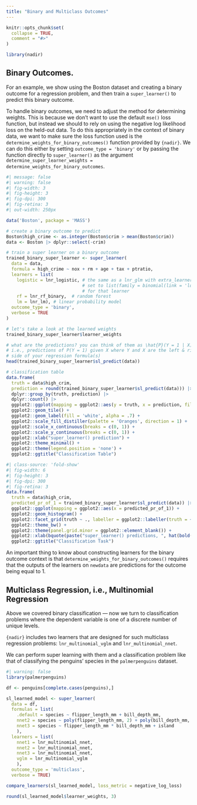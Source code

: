 ```yaml
---
title: "Binary and Multiclass Outcomes"
---
```


```r
knitr::opts_chunk$set(
  collapse = TRUE,
  comment = "#>"
)
```

```r
library(nadir)
```

## Binary Outcomes.

For an example, we show using the Boston dataset and creating a binary outcome for a 
regression problem, and then train a `super_learner()` to predict this binary outcome.  

To handle binary outcomes, we need to adjust the method for 
determining weights. This is because we don't want to use the default `mse()` loss
function, but instead we should to rely on using the negative log likelihood
loss on the held-out data.  To do this appropriately in the context
of binary data, we want to make sure the loss function used is the `determine_weights_for_binary_outcomes()` 
function provided by `{nadir}`. We can do this either by setting `outcome_type = 'binary'` or 
by passing the function directly to `super_learner()` as 
the argument `determine_super_learner_weights = determine_weights_for_binary_outcomes`. 

```r
#| message: false
#| warning: false
#| fig-width: 3
#| fig-height: 3
#| fig-dpi: 300
#| fig-retina: 3
#| out-width: 250px

data('Boston', package = 'MASS')

# create a binary outcome to predict
Boston$high_crime <- as.integer(Boston$crim > mean(Boston$crim))
data <- Boston |> dplyr::select(-crim)

# train a super learner on a binary outcome
trained_binary_super_learner <- super_learner(
  data = data,
  formula = high_crime ~ nox + rm + age + tax + ptratio,
  learners = list(
    logistic = lnr_logistic, # the same as a lnr_glm with extra_learner_args 
                             # set to list(family = binomial(link = 'logit'))
                             # for that learner
    rf = lnr_rf_binary,  # random forest
    lm = lnr_lm), # linear probability model
  outcome_type = 'binary',
  verbose = TRUE
)

# let's take a look at the learned weights
trained_binary_super_learner$learner_weights

# what are the predictions? you can think of them as \hat{P}(Y = 1 | X).
# i.e., predictions of P(Y = 1) given X where Y and X are the left & right hand
# side of your regression formula(s)
head(trained_binary_super_learner$sl_predict(data))

# classification table
data.frame(
  truth = data$high_crim, 
  prediction = round(trained_binary_super_learner$sl_predict(data))) |> 
  dplyr::group_by(truth, prediction) |> 
  dplyr::count() |> 
  ggplot2::ggplot(mapping = ggplot2::aes(y = truth, x = prediction, fill = n, label = n)) + 
  ggplot2::geom_tile() + 
  ggplot2::geom_label(fill = 'white', alpha = .7) + 
  ggplot2::scale_fill_distiller(palette = 'Oranges', direction = 1) + 
  ggplot2::scale_x_continuous(breaks = c(0, 1)) + 
  ggplot2::scale_y_continuous(breaks = c(0, 1)) + 
  ggplot2::xlab("super_learner() prediction") + 
  ggplot2::theme_minimal() + 
  ggplot2::theme(legend.position = 'none') + 
  ggplot2::ggtitle("Classification Table")
```

```r
#| class-source: 'fold-show'
#| fig-width: 6
#| fig-height: 3
#| fig-dpi: 300
#| fig-retina: 3
data.frame(
  truth = data$high_crim, 
  predicted_pr_of_1 = trained_binary_super_learner$sl_predict(data)) |> 
  ggplot2::ggplot(mapping = ggplot2::aes(x = predicted_pr_of_1)) + 
  ggplot2::geom_histogram() + 
  ggplot2::facet_grid(truth ~ ., labeller = ggplot2::labeller(truth = ~ paste0('truth: ', .))) + 
  ggplot2::theme_bw() + 
  ggplot2::theme(panel.grid.minor = ggplot2::element_blank()) + 
  ggplot2::xlab(bquote(paste("super_learner() predictions, ", hat(bold(P)), '(Y = 1)'))) + 
  ggplot2::ggtitle("Classification Task") 
```

An important thing to know about constructing learners for the binary outcome
context is that `determine_weights_for_binary_outcomes()` requires that the
outputs of the learners on `newdata` are predictions for the outcome being equal
to 1.


## Multiclass Regression, i.e., Multinomial Regression

Above we covered binary classification — now we turn to classification 
problems where the dependent variable is one of a discrete number of unique levels. 

`{nadir}` includes two learners that are designed for such multiclass regression
problems: `lnr_multinomial_vglm` and `lnr_multinomial_nnet`. 

We can perform super learning with them and a classification problem like that of 
classifying the penguins' species in the `palmerpenguins` dataset. 

```r
#| warning: false
library(palmerpenguins)

df <- penguins[complete.cases(penguins),]

sl_learned_model <- super_learner(
  data = df,
  formulas = list(
    .default = species ~ flipper_length_mm + bill_depth_mm,
    nnet2 = species ~ poly(flipper_length_mm, 2) + poly(bill_depth_mm, 2) + body_mass_g,
    nnet3 = species ~ flipper_length_mm * bill_depth_mm + island
    ),
  learners = list(
    nnet1 = lnr_multinomial_nnet,
    nnet2 = lnr_multinomial_nnet,
    nnet3 = lnr_multinomial_nnet,
    vglm = lnr_multinomial_vglm
    ),
  outcome_type = 'multiclass',
  verbose = TRUE)

compare_learners(sl_learned_model, loss_metric = negative_log_loss)

round(sl_learned_model$learner_weights, 3)
```
